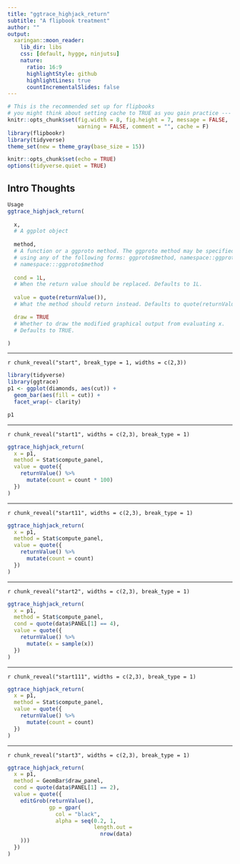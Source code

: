```yaml
---
title: "ggtrace_highjack_return"
subtitle: "A flipbook treatment"
author: ""
output:
  xaringan::moon_reader:
    lib_dir: libs
    css: [default, hygge, ninjutsu]
    nature:
      ratio: 16:9
      highlightStyle: github
      highlightLines: true
      countIncrementalSlides: false
---
```



```r
# This is the recommended set up for flipbooks
# you might think about setting cache to TRUE as you gain practice --- building flipbooks from scratch can be time consuming
knitr::opts_chunk$set(fig.width = 8, fig.height = 7, message = FALSE, 
                      warning = FALSE, comment = "", cache = F)
library(flipbookr)
library(tidyverse)
theme_set(new = theme_gray(base_size = 15))
```



```r
knitr::opts_chunk$set(echo = TRUE)
options(tidyverse.quiet = TRUE)
```




## Intro Thoughts

```r
Usage
ggtrace_highjack_return(
  
  x, 
  # A ggplot object
  
  method, 
  # A function or a ggproto method. The ggproto method may be specified 
  # using any of the following forms: ggproto$method, namespace::ggproto$method,
  # namespace:::ggproto$method
  
  cond = 1L, 
  # When the return value should be replaced. Defaults to 1L.
  
  value = quote(returnValue()), 
  # What the method should return instead. Defaults to quote(returnValue()).

  draw = TRUE 
  # Whether to draw the modified graphical output from evaluating x. 
  # Defaults to TRUE.

)
```







---

`r chunk_reveal("start", break_type = 1, widths = c(2,3))`

```r
library(tidyverse)
library(ggtrace)
p1 <- ggplot(diamonds, aes(cut)) +
  geom_bar(aes(fill = cut)) +
  facet_wrap(~ clarity)

p1
```




---

`r chunk_reveal("start1", widths = c(2,3), break_type = 1)`

```r
ggtrace_highjack_return(
  x = p1, 
  method = Stat$compute_panel,
  value = quote({
    returnValue() %>%
      mutate(count = count * 100)
  })
)
```



---

`r chunk_reveal("start11", widths = c(2,3), break_type = 1)`

```r
ggtrace_highjack_return(
  x = p1, 
  method = Stat$compute_panel,
  value = quote({
    returnValue() %>%
      mutate(count = count)
  })
)
```


---

`r chunk_reveal("start2", widths = c(2,3), break_type = 1)`

```r
ggtrace_highjack_return(
  x = p1, 
  method = Stat$compute_panel,
  cond = quote(data$PANEL[1] == 4),
  value = quote({
    returnValue() %>%
      mutate(x = sample(x))
  })
)
```

---

`r chunk_reveal("start111", widths = c(2,3), break_type = 1)`

```r
ggtrace_highjack_return(
  x = p1, 
  method = Stat$compute_panel,
  value = quote({
    returnValue() %>%
      mutate(count = count)
  })
)
```


---

`r chunk_reveal("start3", widths = c(2,3), break_type = 1)`

```r
ggtrace_highjack_return(
  x = p1, 
  method = GeomBar$draw_panel,
  cond = quote(data$PANEL[1] == 2),
  value = quote({
    editGrob(returnValue(), 
             gp = gpar(
               col = "black", 
               alpha = seq(0.2, 1, 
                           length.out = 
                             nrow(data)
    )))
  })
)
```



